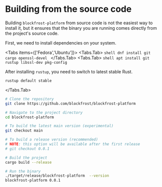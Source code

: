 
# Building from the source code

Building `blockfrost-platform` from source code is not the easiest way to install it, but it ensures that the binary you are running comes directly from the project's source code.

First, we need to install dependencies on your system.

<Tabs items={['Fedora','Ubuntu']}>
  <Tabs.Tab>
    ```shell
    dnf install git cargo openssl-devel
    ```
  </Tabs.Tab>
  <Tabs.Tab>
    ```shell
    apt install git rustup libssl-dev pkg-config
    ```

After installing `rustup`, you need to switch to latest stable Rust.

```shell
rustup default stable
```

  </Tabs.Tab>
</Tabs>

```bash
# Clone the repository
git clone https://github.com/blockfrost/blockfrost-platform

# Navigate to the project directory
cd blockfrost-platform

# To build the latest main version (experimental)
git checkout main

# To build a release version (recommended)
# NOTE: this option will be available after the first release
# git checkout 0.0.1

# Build the project
cargo build --release

# Run the binary
./target/release/blockfrost-platform  --version
blockfrost-platform 0.0.1
```
